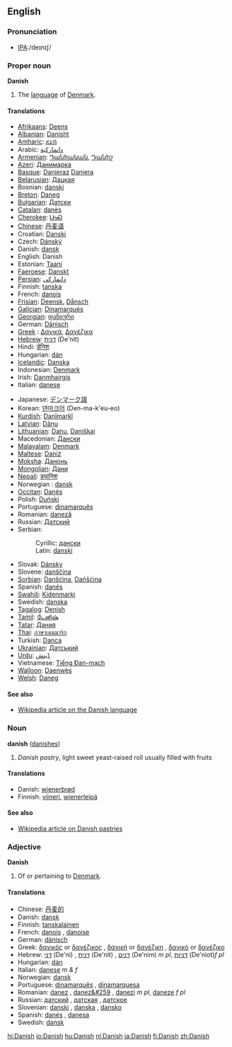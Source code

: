 ==English==

===Pronunciation===
*[[w:International Phonetic Alphabet|IPA]]:/deɪnɪʃ/

===Proper noun===
'''Danish'''
# The [[language]] of [[Denmark]].

====Translations====
{{top}}
*[[w:Afrikaans language|Afrikaans]]: [[Deens]]
*[[w:Albanian language|Albanian]]: [[Danisht]]
*[[w:Amharic language|Amharic]]: [[ዴኒሽ]]
*Arabic: [[دانماركية]]
*[[w:Armenian language|Armenian]]: [[Դանիական ]], [[Դանիշ]]
*[[w:Azeri language|Azeri]]: [[Данимарка]]
*[[w:Basque language|Basque]]: [[Danieraz]] [[Daniera]]
*[[Belarusian]]: [[Дацкая]]
*Bosnian: [[danski#Bosnian|danski]] {{m}}
*[[w:Breton language|Breton]]: [[Daneg]]
*[[w:Bulgarian language|Bulgarian]]: [[Датски]]
*[[w:Catalan language|Catalan]]: [[danès]] {{m}}
*[[Cherokee]]: [[ᏓᏂᏍ]]
*[[w:Chinese language|Chinese]]: [[丹麦语]]
*Croatian: [[Danski]]
*Czech: [[Dánský]]
*Danish: [[dansk]]
*English: Danish
*Estonian: [[Taani]]
*[[Faeroese]]: [[Danskt]]
*[[Persian]]: [[دانماركى]]
*Finnish: [[tanska]]
*French: [[danois]] {{m}}
*[[Frisian]]: [[Deensk]], [[Dånsch]]
*[[w:Galician|Galician]]: [[Dinamarqués]]
*[[Georgian]]: [[დანიური]]
*German: [[Dänisch]] {{n}}
*[[w:Greek language|Greek]]<!-- Please note that this makes sense, so that Greek (Modern) and Greek (Ancient) are both listed under 'G' -->: [[Δανικά]], [[Δανέζικα]]
*[[w:Hebrew language|Hebrew]]: [[דנית]] (De'nit)
*Hindi: [[डेनिश]] 
*Hungarian: [[dán]]
*[[w:Icelandic language|Icelandic]]: [[Danska]]
*Indonesian: [[Denmark]]
*Irish: [[Danmhairgis]]
*Italian: [[danese]] {{m}}
{{mid}}
*Japanese: [[デンマーク語]]
*Korean: [[덴마크어]] (Den-ma-k'eu-eo)
*[[Kurdish]]: [[Danîmarkî]]
*[[w:Latvian language|Latvian]]: [[Dāņu]]
*[[w:Lithuanian language|Lithuanian]]: [[Danų]], [[Daniškai]]
*Macedonian: [[Дански]]
*[[Malayalam]]: [[Denmark]]
*[[Maltese]]: [[Daniż]]
*[[Moksha]]: [[Данонь]]
*[[Mongolian]]: [[Дани]]
*[[Nepali]]: [[ड्यानिश]]
*Norwegian<!--do not wikify-->: [[dansk]]
*[[w:Occitan language|Occitan]]: [[Danès]]
*Polish: [[Duński]]
*Portuguese: [[dinamarquês]] {{m}}
*Romanian: [[daneză]] {{f}}
*Russian: [[Датский]]
*Serbian:
*:Cyrillic: [[дански#Serbian|дански]] {{m}}
*:Latin: [[danski#Serbian|danski]] {{m}}
*Slovak: [[Dánsky]]
*Slovene: [[danščina]] {{f}}
*[[Sorbian]]: [[Danšćina]], [[Dańšćina]]
*Spanish: [[danés]] {{m}}
*[[w:Swahili language|Swahili]]: [[Kidenmarki]]
*Swedish: [[danska]]
*[[w:Tagalog language|Tagalog]]: [[Denish]]
*[[Tamil]]: [[டேனிஷ்]]
*[[w:Tatar language|Tatar]]: [[Дания]]
*[[w:Thai language|Thai]]: [[ภาษาเดนมาร์ก]]
*Turkish: [[Danca]]
*[[w:Ukrainian language|Ukrainian]]: [[Датський]]
*[[w:Urdu language|Urdu]]: [[ڈينش]]
*Vietnamese: [[Tiếng Đan-mạch]]
*[[w:Walloon language|Walloon]]: [[Daenwès]]
*[[w:Welsh language|Welsh]]: [[Daneg]]
{{bottom}}

====See also====
{{interwiktionary|code=da}}
*[[w:en:Danish language|Wikipedia article on the Danish language]]

===Noun===
'''danish''' ([[danishes]])
# ''Danish pastry'', light sweet yeast-raised roll usually filled with fruits

====Translations====
*Danish: [[wienerbrød]]
*Finnish: [[viineri]], [[wienerleipä]]

====See also====
*[[w:en:Danish pastry|Wikipedia article on Danish pastries]]

===Adjective===
'''Danish'''
# Of or pertaining to [[Denmark]].

====Translations====
*Chinese: [[丹麦的]]
*Danish: [[dansk]]
*Finnish: [[tanskalainen]]
*French: [[danois]] {{m}}, [[danoise]] {{f}}
*German: [[dänisch]]
*Greek: [[δανικός]] or [[δανέζικος]] {{m}}, [[δανική]] or [[δανέζικη]] {{f}}, [[δανικό]] or [[δανέζικο]] {{n}}
*Hebrew: [[דני]] (De'ni) {{m}}, [[דנית]] (De'nit) {{f}}, [[דנים]] (De'nim) ''m pl'', [[דניות]] (De'niot)''f pl''
*Hungarian: [[dán]]
*Italian: [[danese]] ''m &amp; f'' 
*Norwegian: [[dansk]]
*Portuguese: [[dinamarquês]] {{m}}, [[dinamarquesa]] {{f}}
*Romanian: [[danez]] {{m}}, [[danez&#259]] {{f}}, [[danezi]] ''m pl'', [[daneze]] ''f pl''
*Russian: [[датский]] {{m}}, [[датская]] {{f}}, [[датское]] {{n}}
*Slovenian: [[danski]] {{m}}, [[danska]] {{f}}, [[dansko]] {{n}}
*Spanish: [[danés]] {{m}}, [[danesa]] {{f}}
*Swedish: [[dansk]]

[[hi:Danish]]
[[io:Danish]]
[[hu:Danish]]
[[nl:Danish]]
[[ja:Danish]]
[[fi:Danish]]
[[zh:Danish]]